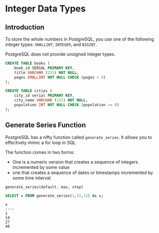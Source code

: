 # Integer Data Types

## Introduction

To store the whole numbers in PostgreSQL, you use one of the following integer types: `SMALLINT`, `INTEGER`, and `BIGINT`.

PostgreSQL does not provide unsigned integer types.

```sql
CREATE TABLE books (
    book_id SERIAL PRIMARY KEY,
    title VARCHAR (255) NOT NULL,
    pages SMALLINT NOT NULL CHECK (pages > 0)
);

CREATE TABLE cities (
    city_id serial PRIMARY KEY,
    city_name VARCHAR (255) NOT NULL,
    population INT NOT NULL CHECK (population >= 0)
);
```

## Generate Series Function

PostgreSQL has a nifty function called `generate_series`. It allows you to effectively mimic a for loop in SQL

The function comes in two forms:
- One is a numeric version that creates a sequence of integers incremented by some value
- one that creates a sequence of dates or timestamps incremented by some time interval.

```
generate_series(default, max, step)
```

```sql
SELECT x FROM generate_series(1,51,13) As x;
```

```
x
----
1
14 
27 
40
```